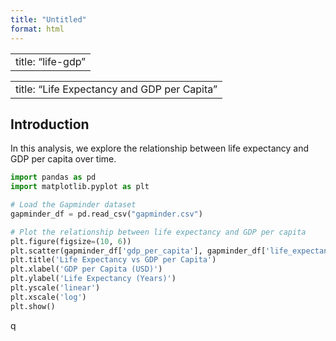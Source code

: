 ```yaml
---
title: "Untitled"
format: html
---
```


---
title: "life-gdp"
---

---
title: "Life Expectancy and GDP per Capita"
---

## Introduction

In this analysis, we explore the relationship between life expectancy and GDP per capita over time.

```python
import pandas as pd
import matplotlib.pyplot as plt

# Load the Gapminder dataset 
gapminder_df = pd.read_csv("gapminder.csv")

# Plot the relationship between life expectancy and GDP per capita
plt.figure(figsize=(10, 6))
plt.scatter(gapminder_df['gdp_per_capita'], gapminder_df['life_expectancy'])
plt.title('Life Expectancy vs GDP per Capita')
plt.xlabel('GDP per Capita (USD)')
plt.ylabel('Life Expectancy (Years)')
plt.yscale('linear')
plt.xscale('log')
plt.show()
```

q